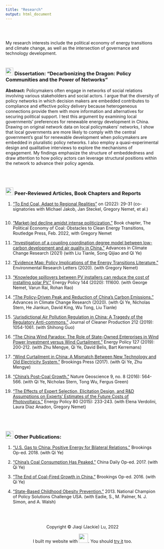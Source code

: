 ```yaml
---
title: "Research"
output: html_document
---
```

<br>
<br>

My research interests include the political economy of energy transitions and climate change, as well as the intersection of governance and technology development. 
<br>
<br>

### <img src="images/journal.png" width="25"> Dissertation: "Decarbonizing the Dragon: Policy Communities and the Power of Networks"

__Abstract:__ Policymakers often engage in networks of social relations involving various stakeholders and social actors. I argue that the diversity of policy networks in which decision makers are embedded contributes to compliance and effective policy delivery because heterogeneous connections provide them with more information and alternatives for securing political support. I test this argument by examining local governments’ preferences for renewable energy development in China. Drawing on original network data on local policymakers’ networks, I show that local governments are more likely to comply with the central government’s goal for renewable development when policymakers are embedded in pluralistic policy networks. I also employ a quasi-experimental design and qualitative interviews to explore the mechanisms of engagement. My findings emphasize the structure of embeddedness and draw attention to how policy actors can leverage structural positions within the network to advance their policy agenda.

<br>
<br>

### <img src="images/journal.png" width="25"> Peer-Reviewed Articles, Book Chapters and Reports

1. [“To End Coal, Adapt to Regional Realities”](https://www.nature.com/articles/d41586-022-01828-3)  on \emph{Nature} (2022): 29-31 (co-signatories with Michael Jakob, Jan Steckel, Gregory Nemet, et al.)
```r

```

10. [“Market-led decline amidst intense politicization.”](https://www.routledge.com/The-Political-Economy-of-Coal-Obstacles-to-Clean-Energy-Transitions/Jakob-Steckel/p/book/9780367491024) Book chapter, The Political Economy of Coal: Obstacles to Clean Energy Transitions, Routledge Press, Feb. 2022, with Gregory Nemet 

9. [“Investigation of a coupling coordination degree model between low-carbon development and air quality in China.”](https://www.sciencedirect.com/science/article/pii/S167492782100109X) Advances in Climate Change Research (2021) (with Liu Tianle, Song Qijiao and Qi Ye)
<br>

8. [“Evidence Map: Policy Implications of the Energy Transitions Literature.”](https://iopscience.iop.org/article/10.1088/1748-9326/abc195/meta) Environmental Research Letters (2020). (with Gregory Nemet)
<br>

7. [“Knowledge spillovers between PV installers can reduce the cost of installing solar PV.”](https://www.sciencedirect.com/science/article/abs/pii/S0301421520303384) Energy Policy 144 (2020): 111600. (with George Nemet, Varun Rai, Rohan Rao)
<br>

6. [“The Policy-Driven Peak and Reduction of China’s Carbon Emissions.”](https://www.sciencedirect.com/science/article/pii/S1674927820300265#:~:text=Pursuant%20to%20the%20Paris%20Agreement,20%25%20at%20the%20same%20time.&text=Such%20developments%20would%20be%20consistent,renewable%20power%20generation%20by%202030.) Advances in Climate Change Research (2020). (with Qi Ye, Nicholas Stern, He Jiankun, David King, Wu Tong, Liu Tianle)
<br>

5. [“Jurisdictional Air Pollution Regulation in China: A Tragedy of the Regulatory Anti-commons.”](https://www.sciencedirect.com/science/article/abs/pii/S0959652618337703#:~:text=The%20results%20show%20that%20jurisdictional,of%20the%20regulatory%20anti%2Dcommons.) Journal of Cleaner Production 212 (2019): 1054-1061. (with Shihong Guo)
 <br>
 
4. [“The China Wind Paradox: The Role of State-Owned Enterprises in Wind Power Investment versus Wind Curtailment.”](https://www.sciencedirect.com/science/article/abs/pii/S0301421518307134) Energy Policy 127 (2019): 200-212. (with Zhu Mengye, Qi Ye, David Belis, Bart Kerremans) 
 <br>
 
3. [“Wind Curtailment in China: A Mismatch Between New Technology and Old Electricity System.”](https://www.brookings.edu/research/wind-curtailment-in-china-and-lessons-from-the-united-states/) Brookings Press (2017). (with Qi Ye, Zhu Mengye)
<br>

2. [“China’s Post-Coal Growth.”](https://www.nature.com/articles/ngeo2777) Nature Geoscience 9, no. 8 (2016): 564-566. (with Qi Ye, Nicholas Stern, Tong Wu, Fergus Green) 
 <br>
 
1. [“The Effects of Expert Selection, Elicitation Design, and R&D Assumptions on Experts' Estimates of the Future Costs of Photovoltaics.”](https://www.sciencedirect.com/science/article/abs/pii/S0301421515000075) Energy Policy 80 (2015): 233-243. (with Elena Verdolini, Laura Diaz Anadon, Gregory Nemet)

<br>
<br>

### <img src="images/working_paper.png" width="25"> Other Publications:
1. [“U.S. Gas to China: Positive Energy for Bilateral Relations.”](https://www.brookings.edu/2018/05/31/u-s-gas-to-china-positive-energy-for-bilateral-relations/) Brookings Op-ed. 2018. (with Qi Ye)
 <br>

3.	[“China’s Coal Consumption Has Peaked.”](https://www.brookings.edu/2018/01/22/chinas-coal-consumption-has-peaked/) China Daily Op-ed. 2017. (with Qi Ye)
 <br>

2. [“The End of Coal-Fired Growth in China.”](https://www.brookings.edu/blog/up-front/2016/08/04/the-end-of-coal-fired-growth-in-china/) Brookings Op-ed. 2016. (with Qi Ye)
 <br>

1. [“State-Based Childhood Obesity Prevention.”](http://policychallenge-usa.org/nationals-2013.html) 2013. National Champion of Policy Solutions Challenge USA. (with Eadie, S., M. Palmer, N. J. Simon, and A. Walsh)
 <br>
 <br>
 <br>
 <br>

<center> Copyright © Jiaqi (Jackie) Lu, 2022
<center>  I built my website with <img src="images/rstudio-logo.png" width="30">. You should [try it](https://rmarkdown.rstudio.com/) too.